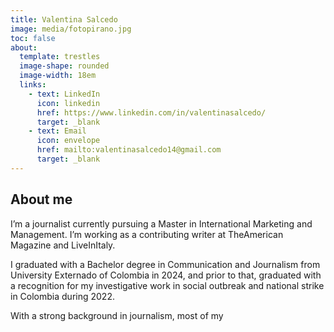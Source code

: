 ```yaml
---
title: Valentina Salcedo
image: media/fotopirano.jpg
toc: false
about: 
  template: trestles
  image-shape: rounded
  image-width: 18em
  links:
    - text: LinkedIn
      icon: linkedin
      href: https://www.linkedin.com/in/valentinasalcedo/
      target: _blank
    - text: Email
      icon: envelope
      href: mailto:valentinasalcedo14@gmail.com
      target: _blank
---
```


## About me

I'm a journalist currently pursuing a Master in International Marketing and Management. I'm working as a contributing writer at TheAmerican Magazine and LiveInItaly.

I graduated with a Bachelor degree in Communication and Journalism from University Externado of Colombia in 2024, and prior to that, graduated with a recognition for my investigative work in social outbreak and national strike in Colombia during 2022.

With a strong background in journalism, most of my